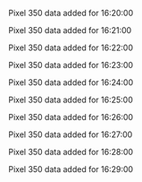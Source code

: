 Pixel 350 data added for 16:20:00

Pixel 350 data added for 16:21:00

Pixel 350 data added for 16:22:00

Pixel 350 data added for 16:23:00

Pixel 350 data added for 16:24:00

Pixel 350 data added for 16:25:00

Pixel 350 data added for 16:26:00

Pixel 350 data added for 16:27:00

Pixel 350 data added for 16:28:00

Pixel 350 data added for 16:29:00

